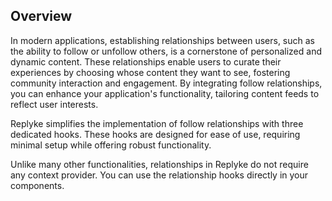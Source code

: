 ## Overview

In modern applications, establishing relationships between users, such as the ability to follow or unfollow others, is a cornerstone of personalized and dynamic content. These relationships enable users to curate their experiences by choosing whose content they want to see, fostering community interaction and engagement. By integrating follow relationships, you can enhance your application's functionality, tailoring content feeds to reflect user interests.

Replyke simplifies the implementation of follow relationships with three dedicated hooks. These hooks are designed for ease of use, requiring minimal setup while offering robust functionality.

Unlike many other functionalities, relationships in Replyke do not require any context provider. You can use the relationship hooks directly in your components.
